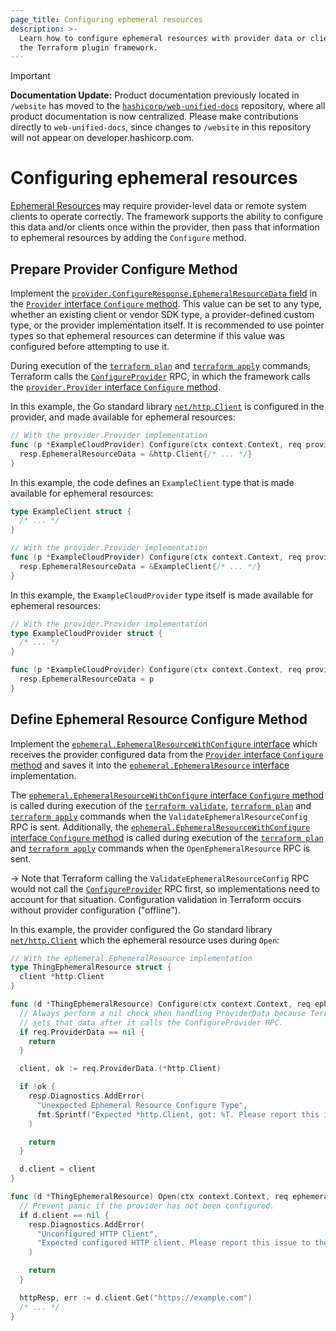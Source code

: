 ```yaml
---
page_title: Configuring ephemeral resources
description: >-
  Learn how to configure ephemeral resources with provider data or clients in
  the Terraform plugin framework.
---
```


> [!IMPORTANT]  
> **Documentation Update:** Product documentation previously located in `/website` has moved to the [`hashicorp/web-unified-docs`](https://github.com/hashicorp/web-unified-docs) repository, where all product documentation is now centralized. Please make contributions directly to `web-unified-docs`, since changes to `/website` in this repository will not appear on developer.hashicorp.com.

# Configuring ephemeral resources

[Ephemeral Resources](/terraform/plugin/framework/ephemeral-resources) may require provider-level data or remote system clients to operate correctly. The framework supports the ability to configure this data and/or clients once within the provider, then pass that information to ephemeral resources by adding the `Configure` method.

## Prepare Provider Configure Method

Implement the [`provider.ConfigureResponse.EphemeralResourceData` field](https://pkg.go.dev/github.com/hashicorp/terraform-plugin-framework/provider#ConfigureResponse.EphemeralResourceData) in the [`Provider` interface `Configure` method](https://pkg.go.dev/github.com/hashicorp/terraform-plugin-framework/provider#Provider.Configure). This value can be set to any type, whether an existing client or vendor SDK type, a provider-defined custom type, or the provider implementation itself. It is recommended to use pointer types so that ephemeral resources can determine if this value was configured before attempting to use it.

During execution of the [`terraform plan`](/terraform/cli/commands/plan) and [`terraform apply`](/terraform/cli/commands/apply) commands, Terraform calls the [`ConfigureProvider`](/terraform/plugin/framework/internals/rpcs#configureprovider-rpc) RPC, in which the framework calls the [`provider.Provider` interface `Configure` method](https://pkg.go.dev/github.com/hashicorp/terraform-plugin-framework/provider#Provider.Configure).

In this example, the Go standard library [`net/http.Client`](https://pkg.go.dev/net/http#Client) is configured in the provider, and made available for ephemeral resources:

```go
// With the provider.Provider implementation
func (p *ExampleCloudProvider) Configure(ctx context.Context, req provider.ConfigureRequest, resp *provider.ConfigureResponse) {
  resp.EphemeralResourceData = &http.Client{/* ... */}
}
```

In this example, the code defines an `ExampleClient` type that is made available for ephemeral resources:

```go
type ExampleClient struct {
  /* ... */
}

// With the provider.Provider implementation
func (p *ExampleCloudProvider) Configure(ctx context.Context, req provider.ConfigureRequest, resp *provider.ConfigureResponse) {
  resp.EphemeralResourceData = &ExampleClient{/* ... */}
}
```

In this example, the `ExampleCloudProvider` type itself is made available for ephemeral resources:

```go
// With the provider.Provider implementation
type ExampleCloudProvider struct {
  /* ... */
}

func (p *ExampleCloudProvider) Configure(ctx context.Context, req provider.ConfigureRequest, resp *provider.ConfigureResponse) {
  resp.EphemeralResourceData = p
}
```

## Define Ephemeral Resource Configure Method

Implement the [`ephemeral.EphemeralResourceWithConfigure` interface](https://pkg.go.dev/github.com/hashicorp/terraform-plugin-framework/ephemeral#EphemeralResourceWithConfigure) which receives the provider configured data from the [`Provider` interface `Configure` method](https://pkg.go.dev/github.com/hashicorp/terraform-plugin-framework/provider#Provider.Configure) and saves it into the [`ephemeral.EphemeralResource` interface](https://pkg.go.dev/github.com/hashicorp/terraform-plugin-framework/ephemeral#EphemeralResource) implementation.

The [`ephemeral.EphemeralResourceWithConfigure` interface `Configure` method](https://pkg.go.dev/github.com/hashicorp/terraform-plugin-framework/ephemeral#EphemeralResourceWithConfigure.Configure) is called during execution of the [`terraform validate`](/terraform/cli/commands/validate), [`terraform plan`](/terraform/cli/commands/plan) and [`terraform apply`](/terraform/cli/commands/apply) commands when the `ValidateEphemeralResourceConfig` RPC is sent. Additionally, the [`ephemeral.EphemeralResourceWithConfigure` interface `Configure` method](https://pkg.go.dev/github.com/hashicorp/terraform-plugin-framework/ephemeral#EphemeralResourceWithConfigure.Configure) is called during execution of the [`terraform plan`](/terraform/cli/commands/plan) and [`terraform apply`](/terraform/cli/commands/apply) commands when the `OpenEphemeralResource` RPC is sent.

-> Note that Terraform calling the `ValidateEphemeralResourceConfig` RPC would not call the [`ConfigureProvider`](/terraform/plugin/framework/internals/rpcs#configureprovider-rpc) RPC first, so implementations need to account for that situation.  Configuration validation in Terraform occurs without provider configuration ("offline").

In this example, the provider configured the Go standard library [`net/http.Client`](https://pkg.go.dev/net/http#Client) which the ephemeral resource uses during `Open`:

```go
// With the ephemeral.EphemeralResource implementation
type ThingEphemeralResource struct {
  client *http.Client
}

func (d *ThingEphemeralResource) Configure(ctx context.Context, req ephemeral.ConfigureRequest, resp *ephemeral.ConfigureResponse) {
  // Always perform a nil check when handling ProviderData because Terraform
  // sets that data after it calls the ConfigureProvider RPC.
  if req.ProviderData == nil {
    return
  }

  client, ok := req.ProviderData.(*http.Client)

  if !ok {
    resp.Diagnostics.AddError(
      "Unexpected Ephemeral Resource Configure Type",
      fmt.Sprintf("Expected *http.Client, got: %T. Please report this issue to the provider developers.", req.ProviderData),
    )

    return
  }

  d.client = client
}

func (d *ThingEphemeralResource) Open(ctx context.Context, req ephemeral.OpenRequest, resp *ephemeral.OpenResponse) {
  // Prevent panic if the provider has not been configured.
  if d.client == nil {
    resp.Diagnostics.AddError(
      "Unconfigured HTTP Client",
      "Expected configured HTTP client. Please report this issue to the provider developers.",
    )

    return
  }

  httpResp, err := d.client.Get("https://example.com")
  /* ... */
}
```
